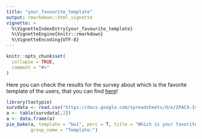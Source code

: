 ```yaml
---
title: "your_favourite_template"
output: rmarkdown::html_vignette
vignette: >
  %\VignetteIndexEntry{your_favourite_template}
  %\VignetteEngine{knitr::rmarkdown}
  %\VignetteEncoding{UTF-8}
---
```


```r
knitr::opts_chunk$set(
  collapse = TRUE,
  comment = "#>"
)
```

Here you can check the results for the survey about which is the favorite template of the users, that you can find [here](https://docs.google.com/forms/d/e/1FAIpQLSc6w3JzSi_rMDz0w9DblDxEjYmmQR0kfAkWP9ZqEFtbWU0s_g/viewform?usp=sf_link)!

```r
library(tastypie)
survdata <- read.csv("https://docs.google.com/spreadsheets/d/e/2PACX-1vSAK7o0aJ0N7OWfMSHbV6CydNsq7In8f3XejxqgNiLHeewFtvp5ANQwkKHbRuSbHPjJjjx9GpMuKplO/pub?gid=1813199213&single=true&output=csv")
a <- table(survdata[,2])
a <- data.frame(a)
pie_bake(a, template = "bw1", perc = T, title = "Which is your favorite template?",
         group_name = "Template:")
```
